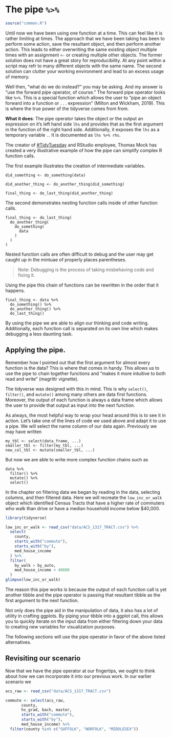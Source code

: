 # The pipe ` %>% ` 

```r
source("common.R")
```

Until now we have been using one function at a time. This can feel like it is rather limiting at times. The approach that we have been taking has been to perform some action, save the resultant object, and then perform another action. This leads to either overwriting the same existing object multiple times with an assignment ` <- ` or creating multiple other objects. The former solution does not have a great story for reproducibility. At any point within a script may refr to many different objects with the same name. The second solution can clutter your working environment and lead to an excess usage of memory.

Well then, "what do we do instead?" you may be asking. And my answer is "use the forward pipe operator, of course." The forward pipe operator looks like ` %>% `. This is a special function which allows the user to "pipe an object forward into a function or . . . expression" (Milton and Wickham, 2019). This is where the true power of the tidyverse comes from from. 

**What it does**: The pipe operator takes the object or the output an expression on it's left hand side `lhs` and provides that as the first argument in the function of the right hand side. Additionally, it exposes the `lhs` as a temporary variable `.`. It is documented as `lhs %>% rhs`.

The creator of [#TidyTuesday](https://github.com/rfordatascience/tidytuesday) and RStudio employee, Thomas Mock has created a very illustrative example of how the pipe can simplify complex R function calls. 

The first example illustrates the creation of intermediate variables. 

```
did_something <- do_something(data)

did_another_thing <- do_another_thing(did_something)

final_thing <- do_last_thing(did_another_thing)
```

The second demonstrates nesting function calls inside of other function calls. 

```
final_thing <- do_last_thing(
  do_another_thing(
    do_something(
      data
    )
  )
)
```

Nested function calls are often difficult to debug and the user may get caught up in the mintuae of properly places parentheses.

> Note: Debugging is the process of taking misbehaving code and fixing it.

Using the pipe this chain of functions can be rewritten in the order that it happens.

```
final_thing <- data %>% 
  do_something() %>% 
  do_another_thing() %>% 
  do_last_thing()
```

By using the pipe we are able to align our thinking and code writing. Additionally, each function call is separated on its own line which makes debugging a less daunting task.

## Applying the pipe.

Remember how I pointed out that the first argument for almost every function is the data? This is where that comes in handy. This allows us to use the pipe to chain together functions and "makes it more intuitive to both read and write" (magrittr vignette).

The tidyverse was designed with this in mind. This is why `select()`, `filter()`, and `mutate()` among many others are data first functions. Moreover, the output of each function is always a data frame which allows the user to provide that output as input into the next function.

As always, the most helpful way to wrap your head around this is to see it in action. Let's take one of the lines of code we used above and adapt it to use a pipe. We will select the name column of our data again. Previously we may have written

```
my_tbl <- select(data_frame, ...)
smaller_tbl <- filter(my_tbl, ...)
new_col_tbl <- mutate(smaller_tbl, ...)
``` 

But now we are able to write more complex function chains such as 

```
data %>% 
  filter() %>% 
  mutate() %>% 
  select()
```

In the chapter on filtering data we began by reading in the data, selecting columns, and then filtered data. Here we will recreate the `low_inc_or_walk` object which identified Census Tracts that have a higher rate of commuters who walk than drive or have a median household income below $40,000.

```r
library(tidyverse)

low_inc_or_walk <- read_csv("data/ACS_1317_TRACT.csv") %>% 
  select(
    county,
    starts_with("commute"),
    starts_with("by"),
    med_house_income
  ) %>% 
  filter(
    by_walk > by_auto,
    med_house_income < 40000
  )
glimpse(low_inc_or_walk)
```

The reason this pipe works is because the output of each function call is yet another tibble and the pipe operator is passing that resultant tibble as the first argument to the next function. 

Not only does the pipe aid in the manipulation of data, it also has a lot of utility in crafting ggplots. By piping your tibble into a ggplot call, this allows you to quickly iterate on the input data from either filtering down your data to creating new variables for visualization purposes. 

The following sections will use the pipe operator in favor of the above listed alternatives. 

## Revisiting our scenario

Now that we have the pipe operator at our fingertips, we ought to think about how we can incorporate it into our previous work. In our earlier scenario we 

```r
acs_raw <- read_csv("data/ACS_1317_TRACT.csv")

commute <- select(acs_raw,
       county,
       hs_grad, bach, master,
       starts_with("commute"),
       starts_with("by"),
       med_house_income) %>% 
  filter(county %in% c("SUFFOLK", "NORFOLK", "MIDDLESEX"))
```





